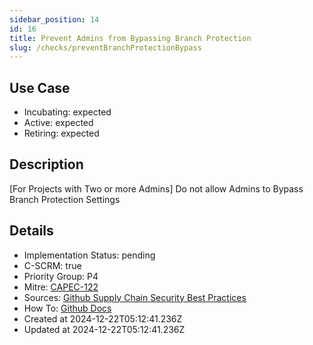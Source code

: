 ```yaml
---
sidebar_position: 14
id: 16
title: Prevent Admins from Bypassing Branch Protection
slug: /checks/preventBranchProtectionBypass
---
```


## Use Case
<!-- LEVELS:START -->
- Incubating: expected
- Active: expected
- Retiring: expected
<!-- LEVELS:END -->

<!-- DESCRIPTION:START -->
## Description
[For Projects with Two or more Admins] Do not allow Admins to Bypass Branch Protection Settings
<!-- DESCRIPTION:END -->

<!-- DETAILS:START -->
## Details
- Implementation Status: pending
- C-SCRM: true
- Priority Group: P4
- Mitre: [CAPEC-122](https://capec.mitre.org/data/definitions/122.html)
- Sources: [Github Supply Chain Security Best Practices](https://docs.github.com/en/repositories/configuring-branches-and-merges-in-your-repository/managing-protected-branches/about-protected-branches)
- How To: [Github Docs](https://docs.github.com/en/repositories/configuring-branches-and-merges-in-your-repository/managing-protected-branches/about-protected-branches#do-not-allow-bypassing-the-above-settings)
- Created at 2024-12-22T05:12:41.236Z
- Updated at 2024-12-22T05:12:41.236Z
<!-- DETAILS:END -->
